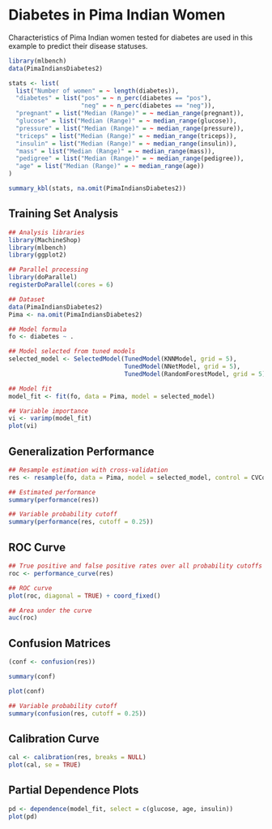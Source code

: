 # Diabetes in Pima Indian Women

Characteristics of Pima Indian women tested for diabetes are used in this example to predict their disease statuses.

```r
library(mlbench)
data(PimaIndiansDiabetes2)

stats <- list(
  list("Number of women" = ~ length(diabetes)),
  "diabetes" = list("pos" = ~ n_perc(diabetes == "pos"),
                    "neg" = ~ n_perc(diabetes == "neg")),
  "pregnant" = list("Median (Range)" = ~ median_range(pregnant)),
  "glucose" = list("Median (Range)" = ~ median_range(glucose)),
  "pressure" = list("Median (Range)" = ~ median_range(pressure)),
  "triceps" = list("Median (Range)" = ~ median_range(triceps)),
  "insulin" = list("Median (Range)" = ~ median_range(insulin)),
  "mass" = list("Median (Range)" = ~ median_range(mass)),
  "pedigree" = list("Median (Range)" = ~ median_range(pedigree)),
  "age" = list("Median (Range)" = ~ median_range(age))
)

summary_kbl(stats, na.omit(PimaIndiansDiabetes2))
```


## Training Set Analysis

```r
## Analysis libraries
library(MachineShop)
library(mlbench)
library(ggplot2)

## Parallel processing
library(doParallel)
registerDoParallel(cores = 6)

## Dataset
data(PimaIndiansDiabetes2)
Pima <- na.omit(PimaIndiansDiabetes2)

## Model formula
fo <- diabetes ~ .

## Model selected from tuned models
selected_model <- SelectedModel(TunedModel(KNNModel, grid = 5),
                                TunedModel(NNetModel, grid = 5),
                                TunedModel(RandomForestModel, grid = 5))

## Model fit
model_fit <- fit(fo, data = Pima, model = selected_model)

## Variable importance
vi <- varimp(model_fit)
plot(vi)
```


## Generalization Performance

```r
## Resample estimation with cross-validation
res <- resample(fo, data = Pima, model = selected_model, control = CVControl)

## Estimated performance
summary(performance(res))

## Variable probability cutoff
summary(performance(res, cutoff = 0.25))
```


## ROC Curve

```r
## True positive and false positive rates over all probability cutoffs
roc <- performance_curve(res)

## ROC curve
plot(roc, diagonal = TRUE) + coord_fixed()
```

```r
## Area under the curve
auc(roc)
```


## Confusion Matrices

```r
(conf <- confusion(res))

summary(conf)

plot(conf)
```

```r
## Variable probability cutoff
summary(confusion(res, cutoff = 0.25))
```


## Calibration Curve

```r
cal <- calibration(res, breaks = NULL)
plot(cal, se = TRUE)
```


## Partial Dependence Plots

```r
pd <- dependence(model_fit, select = c(glucose, age, insulin))
plot(pd)
```
